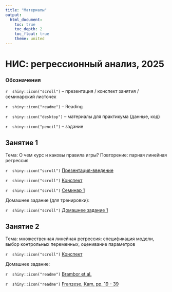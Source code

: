 ```yaml
---
title: "Материалы"
output: 
  html_document:
    toc: true
    toc_depth: 2
    toc_float: true
    theme: united
---
```

# НИС: регрессионный анализ, 2025
 
### Обозначения
 
`r  shiny::icon("scroll")` -- презентация / конспект занятия / семинарский листочек
 
`r  shiny::icon("readme")` -- Reading
 
`r  shiny::icon("desktop")` -- материалы для практикума (данные, код)
 
`r  shiny::icon("pencil")` -- задание 
 
## Занятие 1
 
Тема: О чем курс и каковы правила игры? Повторение: парная линейная регрессия
  
`r  shiny::icon("scroll")` <a href="RS_reg_intro.pdf" title=>Презентация-введение</a> 

`r  shiny::icon("scroll")` <a href="RS_reg_notes_1.pdf" title=>Конспект</a> 

`r  shiny::icon("scroll")` <a href="RS_reg_seminar1.pdf" title=>Семинар 1</a> 

Домашнее задание (для тренировки): 

`r  shiny::icon("scroll")` <a href="RS_reg_hw1.pdf" title=>Домашнее задание 1</a> 

## Занятие 2 

Тема: множественная линейная регрессия: спецификация модели, выбор контрольных переменных, оценивание параметров

`r  shiny::icon("scroll")` <a href="RS_reg_notes_2.pdf" title=>Конспект</a> 

Домашнее задание: 
 
`r  shiny::icon("readme")` <a href="https://disk.yandex.ru/i/XhNnotShTyC8dw" title=> Brambor et al.</a>
 
`r  shiny::icon("readme")` <a href="https://disk.yandex.ru/i/ufuj_2Ks2FglpQ" title=> Franzese, Kam, pp. 19 - 39 </a>
 

